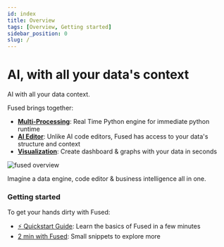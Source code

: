 ```yaml
---
id: index
title: Overview
tags: [Overview, Getting started]
sidebar_position: 0
slug: /
---
```


# AI, with all your data's context

AI with all your data context.

Fused brings together:
- **[Multi-Processing](/core-concepts/write/)**: Real Time Python engine for immediate python runtime
- **[AI Editor](/workbench/ai-assistant/)**: Unlike AI code editors, Fused has access to your data's structure and context
- **[Visualization](/quickstart/#vibe-coding-a-dashboard)**: Create dashboard & graphs with your data in seconds

![fused overview](/img/fused_overview_v2.jpeg)

Imagine a data engine, code editor & business intelligence all in one.

### Getting started

To get your hands dirty with Fused:

- [⚡ Quickstart Guide](/quickstart/): Learn the basics of Fused in a few minutes
- [2 min with Fused](/tutorials/2min-with-fused/): Small snippets to explore more
